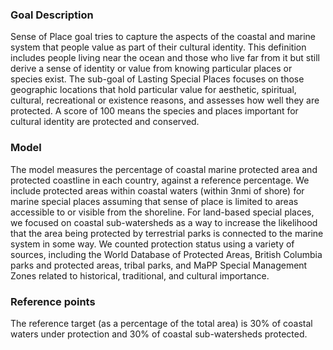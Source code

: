 ### Goal Description

Sense of Place goal tries to capture the aspects of the coastal and marine system that people value as part of their cultural identity. This definition includes people living near the ocean and those who live far from it but still derive a sense of identity or value from knowing particular places or species exist. The sub-goal of Lasting Special Places focuses on those geographic locations that hold particular value for aesthetic, spiritual, cultural, recreational or existence reasons, and assesses how well they are protected. A score of 100 means the species and places important for cultural identity are protected and conserved.

### Model  

The model measures the percentage of coastal marine protected area and protected coastline in each country, against a reference percentage. We include protected areas within coastal waters (within 3nmi of shore) for marine special places assuming that sense of place is limited to areas accessible to or visible from the shoreline.  For land-based special places, we focused on coastal sub-watersheds as a way to increase the likelihood that the area being protected by terrestrial parks is connected to the marine system in some way.  We counted protection status using a variety of sources, including the World Database of Protected Areas, British Columbia parks and protected areas, tribal parks, and MaPP Special Management Zones related to historical, traditional, and cultural importance.

### Reference points 

The reference target (as a percentage of the total area) is 30% of coastal waters under protection and 30% of coastal sub-watersheds protected.

